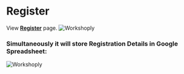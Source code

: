 
# Register
View **[Register](https://workshop-nj.herokuapp.com/register)** page.
<Bleed>![Workshoply](../../public/register.png)</Bleed>

### Simultaneously it will store Registration Details in Google Spreadsheet:
<Bleed>![Workshoply](../../public/register_response.png)</Bleed>
